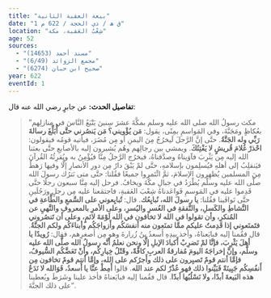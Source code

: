 ```yaml
---
title: "بيعة العقبة الثانية"
date: "1 ق ھ / ذي الحجة / 622 م"
location: "شِعْبُ العَقبة، مكة"
age: 52
sources:
  - "مسند أحمد (14653)"
  - "مجمع الزوائد (6/49)"
  - "صحيح ابن حبان (6274)"
year: 622
eventId: 1
---
```

**تفاصيل الحدث:**
عن جابرٍ رضي الله عنه قال:
>”مكث رسولُ الله صلى الله عليه وسلم بمكَّةَ عشرَ سِنينَ يَتْبَعُ النَّاسَ في منازلِهم بعُكاظٍ ومَجَنَّةَ، وفي المَواسمِ بمِنًى، يقول: **مَن يُؤْويني؟ مَن يَنصُرني حتَّى أُبَلِّغَ رسالةَ رَبِّي وله الجَنَّةُ**. حتَّى إنَّ الرَّجلَ لَيخرُجُ مِنَ اليمنِ أو مِن مُضَرَ، فيأتيه قومُه فيقولون: **احْذرْ غُلامَ قُريشٍ لا يَفْتِنُكَ**. ويمشي بين رجالِهم وهُم يُشيرون إليه بالأصابعِ حتَّى بعثنا الله إليه مِن يَثْرِبَ فآوَيناهُ وصدَّقناهُ، فيخرُج الرَّجلُ مِنَّا فيُؤْمِنُ به ويُقرِئُهُ القُرآنَ فيَنقلِبُ إلى أهلهِ فيُسلِمون بإسلامهِ، حتَّى لمْ يَبْقَ دارٌ مِن دورِ الأنصارِ إلَّا وفيها رَهطٌ مِنَ المسلمين يُظهِرون الإسلامَ، ثمَّ ائْتَمروا جميعًا فقُلنا: حتَّى متى نَترُك رسولَ الله صلَّى الله عليه وسلَّم يُطْرَدُ في جبالِ مكَّةَ ويخافُ. فرحل إليه مِنَّا سبعون رجلًا حتَّى قَدِموا عليه في المَوسمِ فَواعَدناهُ شِعْبَ العَقبةِ، فاجتمَعنا عليه مِن رجلٍ ورَجُلَينِ حتَّى تَوافَينا فقُلنا: **يا رسولَ الله، نُبايِعُك**. قال: **تُبايِعوني على السَّمعِ والطَّاعةِ في النَّشاطِ والكَسلِ، والنَّفقةِ في العُسرِ واليُسرِ، وعلى الأمرِ بالمعروفِ والنَّهيِ عن المُنكرِ، وأن تقولوا في الله لا تخافون في الله لَوْمَةَ لائمٍ، وعلى أن تَنصُروني فتَمنَعوني إذا قَدِمتُ عليكم ممَّا تمنَعون منه أنفسَكُم وأَزواجَكُم وأبناءَكُم ولكم الجنَّةُ**. قال فقُمنا إليه فبايَعناهُ، وأخذ بيدِهِ أَسعدُ بنُ زُرارةَ وهو مِن أَصغرِهم، فقال: **رُويدًا يا أهلَ يَثْرِبَ، فإنَّا لمْ نَضرِبْ أَكبادَ الإبلِ إلَّا ونحن نعلمُ أنَّه رسولُ الله صلَّى الله عليه وسلَّم، وإنَّ إخراجَهُ اليومَ مُفارقةُ العربِ كافَّةً، وقَتْلُ خِيارِكُم، وأنْ تَعَضَّكُم السُّيوفُ، فإمَّا أنتم قومٌ تَصبِرون على ذلك وأَجرُكم على الله، وإمَّا أنتم قومٌ تخافون مِن أَنفُسِكُم جَبِينَةً فَبَيِّنوا ذلك فهو عُذْرٌ لكم عند الله**. قالوا **أَمِطْ عنَّا يا أَسعدُ، فَوَالله لا نَدَعُ هذه البَيعةَ أبدًا، ولا نَسْلُبُها أبدًا**. قال فقُمنا إليه فبايَعناهُ فأخذ علينا وشَرَطَ ويُعطينا على ذلك الجنَّةَ“.
